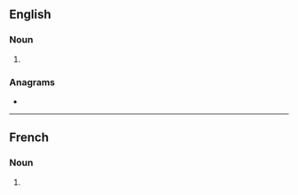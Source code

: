 ==English==

===Noun===
{{head|en|noun plural form}}

# {{plural of|intro|lang=en}}

===Anagrams===
* {{l|en|in sort}}

----

==French==

===Noun===
{{head|fr|noun plural form|g=f}}

# {{plural of|intro|lang=fr}}